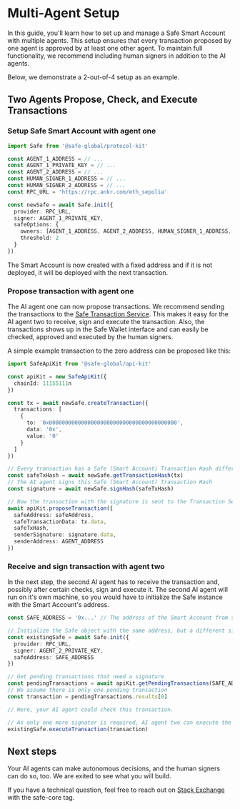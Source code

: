 # Multi-Agent Setup

In this guide, you'll learn how to set up and manage a Safe Smart Account with multiple agents. 
This setup ensures that every transaction proposed by one agent is approved by at least one other agent. 
To maintain full functionality, we recommend including human signers in addition to the AI agents. 

Below, we demonstrate a 2-out-of-4 setup as an example.

## Two Agents Propose, Check, and Execute Transactions

<Steps>

### Setup Safe Smart Account with agent one

```typescript
import Safe from '@safe-global/protocol-kit'

const AGENT_1_ADDRESS = // ...
const AGENT_1_PRIVATE_KEY = // ...
const AGENT_2_ADDRESS = // ...
const HUMAN_SIGNER_1_ADDRESS = // ...
const HUMAN_SIGNER_2_ADDRESS = // ...
const RPC_URL = 'https://rpc.ankr.com/eth_sepolia'

const newSafe = await Safe.init({
  provider: RPC_URL,
  signer: AGENT_1_PRIVATE_KEY,
  safeOptions: {
    owners: [AGENT_1_ADDRESS, AGENT_2_ADDRESS, HUMAN_SIGNER_1_ADDRESS, HUMAN_SIGNER_2_ADDRESS],
    threshold: 2
  }
})
```

The Smart Account is now created with a fixed address and if it is not deployed, it will be deployed with the next transaction.

### Propose transaction with agent one 

The AI agent one can now propose transactions.
We recommend sending the transactions to the [Safe Transaction Service](./../../../core-api/transaction-service-overview.mdx).
This makes it easy for the AI agent two to receive, sign and execute the transaction.
Also, the transactions shows up in the Safe Wallet interface and can easily be checked, approved and executed by the human signers.

A simple example transaction to the zero address can be proposed like this:

```typescript
import SafeApiKit from '@safe-global/api-kit'

const apiKit = new SafeApiKit({
  chainId: 11155111n
})

const tx = await newSafe.createTransaction({
  transactions: [
    {
      to: '0x0000000000000000000000000000000000000000',
      data: '0x',
      value: '0'
    }
  ]
})

// Every transaction has a Safe (Smart Account) Transaction Hash different than the final transaction hash
const safeTxHash = await newSafe.getTransactionHash(tx)
// The AI agent signs this Safe (Smart Account) Transaction Hash
const signature = await newSafe.signHash(safeTxHash)

// Now the transaction with the signature is sent to the Transaction Service with the Api Kit:
await apiKit.proposeTransaction({
  safeAddress: safeAddress,
  safeTransactionData: tx.data,
  safeTxHash,
  senderSignature: signature.data,
  senderAddress: AGENT_ADDRESS
})
```

### Receive and sign transaction with agent two

In the next step, the second AI agent has to receive the transaction and, possibly after certain checks, sign and execute it.
The second AI agent will run on it's own machine, so you would have to initialize the Safe instance with the Smart Account's address.

```typescript
const SAFE_ADDRESS = '0x...' // The address of the Smart Account from step one

// Initialize the Safe object with the same address, but a different signer
const existingSafe = await Safe.init({
  provider: RPC_URL,
  signer: AGENT_2_PRIVATE_KEY,
  safeAddress: SAFE_ADDRESS
})

// Get pending transactions that need a signature
const pendingTransactions = await apiKit.getPendingTransactions(SAFE_ADDRESS)
// We assume there is only one pending transaction
const transaction = pendingTransactions.results[0]

// Here, your AI agent could check this transaction.

// As only one more signater is required, AI agent two can execute the transaction:
existingSafe.executeTransaction(transaction)
```
</Steps>


## Next steps
Your AI agents can make autonomous decisions, and the human signers can do so, too.
We are exited to see what you will build.

If you have a technical question, feel free to reach out on [Stack Exchange](https://ethereum.stackexchange.com/questions/tagged/safe-core) with the safe-core tag.